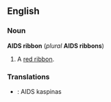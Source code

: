 ==English==
===Noun===
'''AIDS ribbon''' (''plural'' '''AIDS ribbons''')

#A [[red ribbon]].

===Translations===
* {{lt}}: AIDS kaspinas